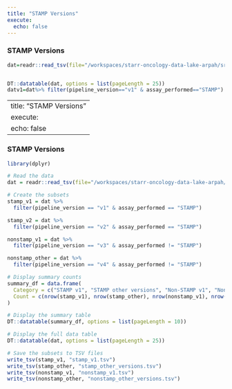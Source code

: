 ```yaml
---
title: "STAMP Versions"
execute:
  echo: false
---
```


### STAMP Versions


```r

dat=readr::read_tsv(file="/workspaces/starr-oncology-data-lake-arpah/src/stamp_data_dict/oncology_stamp_metadata.tsv")


DT::datatable(dat, options = list(pageLength = 25))
datv1=dat%>% filter(pipeline_version=="v1" & assay_performed=="STAMP")


```

---
title: "STAMP Versions"
execute:
  echo: false
---

### STAMP Versions


```r
library(dplyr)

# Read the data
dat = readr::read_tsv(file="/workspaces/starr-oncology-data-lake-arpah/src/stamp_data_dict/oncology_stamp_metadata.tsv")

# Create the subsets
stamp_v1 = dat %>% 
  filter(pipeline_version == "v1" & assay_performed == "STAMP")

stamp_v2 = dat %>% 
  filter(pipeline_version == "v2" & assay_performed == "STAMP")

nonstamp_v1 = dat %>% 
  filter(pipeline_version == "v3" & assay_performed != "STAMP")

nonstamp_other = dat %>% 
  filter(pipeline_version == "v4" & assay_performed != "STAMP")

# Display summary counts
summary_df = data.frame(
  Category = c("STAMP v1", "STAMP other versions", "Non-STAMP v1", "Non-STAMP other versions"),
  Count = c(nrow(stamp_v1), nrow(stamp_other), nrow(nonstamp_v1), nrow(nonstamp_other))
)

# Display the summary table
DT::datatable(summary_df, options = list(pageLength = 10))

# Display the full data table
DT::datatable(dat, options = list(pageLength = 25))

# Save the subsets to TSV files
write_tsv(stamp_v1, "stamp_v1.tsv")
write_tsv(stamp_other, "stamp_other_versions.tsv")
write_tsv(nonstamp_v1, "nonstamp_v1.tsv")
write_tsv(nonstamp_other, "nonstamp_other_versions.tsv")
```